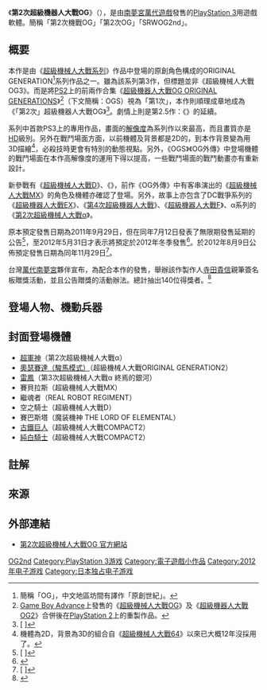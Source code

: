 {{noteTA|G1=Games}}
{{Infobox VG
| title = 第2次超級機械人大戰OG
| japanese = 第2次スーパーロボット大戦OG
| image = [[File:2nd_Super_Robot_Wars_Original_Generation.jpg|250px]]
| caption =
| language =
| publisher = [[南夢宮萬代遊戲|南夢宮萬代遊戲]]<br/>（[[萬普|萬普]]名義）
| series =[[超級機械人大戰系列|超級機械人大戰系列]]
| released = 2012年11月29日
| genre = [[回合制|回合制]][[戰略|戰略]][[電子角色扮演遊戲|RPG]]
| modes = [[單人遊戲|單人遊戲]]
| platforms = [[PlayStation_3|PlayStation 3]]
}}

《'''第2次超級機器人大戰OG'''》（{{lang-ja|第2次スーパーロボット大戦OG}}），是由[[南夢宮萬代遊戲|南夢宮萬代遊戲]]發售的[[PlayStation_3|PlayStation 3]]用遊戲軟體。簡稱「第2次機戰OG」「第2次OG」「SRWOG2nd」。

==概要==
本作是由《[[超級機械人大戰系列|超級機械人大戰系列]]》作品中登場的原創角色構成的ORIGINAL GENERATION<ref group="†">簡稱「OG」，中文地區坊間有譯作「原創世紀」。</ref>系列作品之一。雖為該系列第3作，但標題並非《超級機械人大戰OG3》。而是將[[PlayStation_2|PS2]]上的前兩作合集《[[超級機器人大戰OG_ORIGINAL_GENERATIONS|超級機器人大戰OG ORIGINAL GENERATIONS]]》<ref group="†">[[Game_Boy_Advance|Game Boy Advance]]上發售的《[[超級機械人大戰OG|超級機械人大戰OG]]》及《[[超級機器人大戰OG2|超級機器人大戰OG2]]》合併後在[[PlayStation_2|PlayStation 2]]上的重製作品。</ref>（下文簡稱：OGS）視為「第1次」，本作則順理成章地成為《「第2次」超級機器人大戰OG》<ref>[{{Cite web |url=http://blog.spalog.jp/?eid=863472#sequel |script-title=ja:熱血！必中！スパログ！｜新作発表！　第２次スーパーロボット大戦ＯＧ |access-date=2011-07-12 |archive-date=2021-01-26 |archive-url=https://web.archive.org/web/20210126182956/http://blog.spalog.jp/?eid=863472#sequel |dead-url=no }} {{lang|ja|熱血！必中！スパログ！｜新作発表！　第２次スーパーロボット大戦ＯＧ}}]</ref>。劇情上則是第2.5作：《{{link-ja|超級機械人大戰OG外傳|スーパーロボット大戦OG外伝}}》的延續。

系列中首款PS3上的專用作品，畫面的[[解像度|解像度]]為系列作以來最高，而且畫質亦是[[HDMI|HD]]級別。另外在戰鬥場面方面，以前機體及背景都是2D的，到本作背景變為用3D描繪<ref group="†">機體為2D，背景為3D的組合自《[[超級機械人大戰64|超級機械人大戰64]]》以來已大概12年沒採用了。</ref>，必殺技時更會有特別的動態視點。另外，《OGS》《OG外傳》中登場機體的戰鬥場面在本作高解像度的運用下得以提高，一些戰鬥場面的戰鬥動畫亦有重新設計。

新參戰有《[[超級機械人大戰D|超級機械人大戰D]]》、《{{link-ja|REAL ROBOT REGIMENT|リアルロボットレジメント}}》，前作《OG外傳》中有客串演出的《[[超級機械人大戰MX|超級機械人大戰MX]]》的角色及機體亦確認了登場。另外，故事上亦包含了DC戰爭系列的《[[超級機器人大戰EX|超級機器人大戰EX]]》、《[[第4次超級機器人大戰|第4次超級機器人大戰]]》、《[[超級機器人大戰F|超級機器人大戰F]]》、α系列的《[[第2次超級機械人大戰α|第2次超級機械人大戰α]]》。

原本預定發售日期為2011年9月29日，但在同年7月12日發表了無限期發售延期的公告<ref>[{{Cite web |url=http://www.suparobo.jp/srw_lineup/srw_og2nd/popup03.html |script-title=ja:「第２次スーパーロボット大戦OG」発売日延期のお知らせとお詫び |access-date=2011-07-12 |archive-date=2016-07-31 |archive-url=https://web.archive.org/web/20160731132032/http://www.suparobo.jp/srw_lineup/srw_og2nd/popup03.html |dead-url=yes }} {{lang|ja|「第２次スーパーロボット大戦OG」発売日延期のお知らせとお詫び}}]</ref>，至2012年5月31日才表示將預定於2012年冬季發售<ref>{{Cite book<!--|和書-->|script-title=ja:『第2次スーパーロボット大戦OG』新機体が判明!! - ファミ通.com|url=http://www.famitsu.com/news/201205/31015374.html|date=2012-05-31|accessdate=2012-05-31}}</ref>。於2012年8月9日公佈預定發售日期為同年11月29日<ref>[{{Cite web |url=http://blog.spalog.jp/?eid=863543 |script-title=ja:熱血！必中！スパログ！｜第２次ＯＧ、発売日決定！ |access-date=2012-08-09 |archive-date=2021-01-26 |archive-url=https://web.archive.org/web/20210126182904/http://blog.spalog.jp/?eid=863543 |dead-url=no }} {{lang|ja|熱血！必中！スパログ！｜第２次ＯＧ、発売日決定！}}]</ref>。

台灣[[萬代南夢宮|萬代南夢宮]]夥伴宣布，為配合本作的發售，舉辦該作製作人[[寺田貴信|寺田貴信]]親筆簽名板贈獎活動，並且公告贈獎的活動辦法。總計抽出140位得獎者。<ref>{{Cite web |url=http://gnn.gamer.com.tw/8/73768.html |title=《第 2 次機戰 OG》製作人寺田貴信親筆簽名板贈獎即將開跑 公布活動辦法 - 巴哈姆特 |access-date=2013-01-27 |archive-date=2017-08-04 |archive-url=https://web.archive.org/web/20170804013809/https://gnn.gamer.com.tw/8/73768.html |dead-url=no }}</ref>

== 登場人物、機動兵器 ==
{{see|超級機械人大戰OG角色列表|超級機械人大戰OG機動兵器列表}}

==封面登場機體==
* [[超級機械人大戰OG機動兵器列表#超動力將軍守護神|超軍神]]（第2次超級機械人大戰α）
* [[超級機械人大戰OG機動兵器列表#超動力將軍守護神|奧瑟賽達（駿馬模式）]]（超級機械人大戰ORIGINAL GENERATION2）
* [[超級機械人大戰OG機動兵器列表#超動力將軍守護神|雷鳳]]（第3次超級機械人大戰α 終焉的銀河）
* 賽貝拉斯（超級機械人大戰MX）
* 繼魂者（REAL ROBOT REGIMENT）
* 空之騎士（超級機械人大戰D）
* 賽巴斯塔（魔装機神 THE LORD OF ELEMENTAL）
* [[超級機械人大戰OG機動兵器列表#ATX計劃|古鐵巨人]]（超級機械人大戰COMPACT2）
* [[超級機械人大戰OG機動兵器列表#ATX計劃|純白騎士]]（超級機械人大戰COMPACT2）

==註解==
{{Reflist|group=†}}
==來源==
{{Reflist}}

==外部連結==
*[http://www.suparobo.jp/srw_lineup/srw_og2nd/index.html 第2次超級機械人大戰OG 官方網站] {{Wayback|url=http://www.suparobo.jp/srw_lineup/srw_og2nd/index.html |date=20140929140319 }}

{{超級機器人大戰系列}}
{{DEFAULTSORT:Super Robot Wars Original Generation,2nd}}
[[Category:超级机器人大战系列电子游戏|OG2nd]]
[[Category:PlayStation_3游戏|Category:PlayStation 3游戏]]
[[Category:電子遊戲小作品|Category:電子遊戲小作品]]
[[Category:2012年电子游戏|Category:2012年电子游戏]]
[[Category:日本独占电子游戏|Category:日本独占电子游戏]]